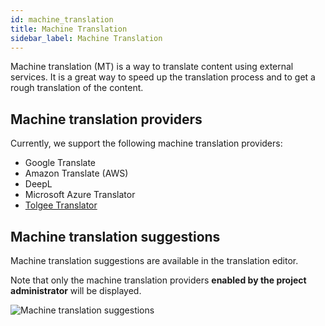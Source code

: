 ---
id: machine_translation
title: Machine Translation
sidebar_label: Machine Translation
---

Machine translation (MT) is a way to translate content using external services.
It is a great way to speed up the translation process and to get a rough translation of the content.

## Machine translation providers

Currently, we support the following machine translation providers:

- Google Translate
- Amazon Translate (AWS)
- DeepL
- Microsoft Azure Translator
- [Tolgee Translator](tolgee_translator)

## Machine translation suggestions

Machine translation suggestions are available in the translation editor.

Note that only the machine translation providers **enabled by the project administrator** will be displayed.

![Machine translation suggestions](/img/docs/platform/machine_translation_suggestions.png)
